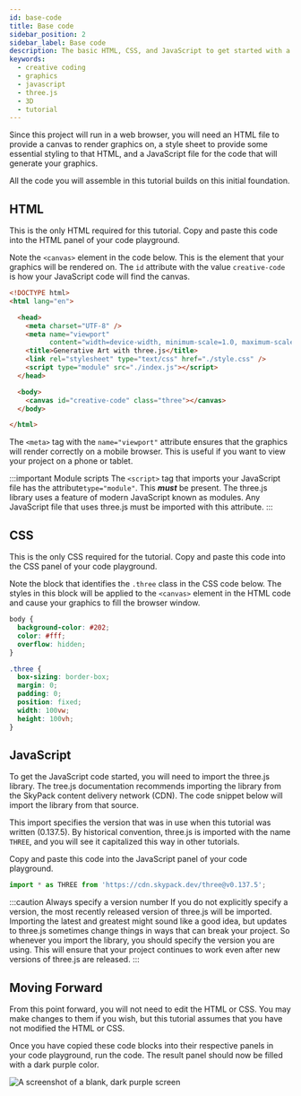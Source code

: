 ```yaml
---
id: base-code
title: Base code
sidebar_position: 2
sidebar_label: Base code
description: The basic HTML, CSS, and JavaScript to get started with a three.js project
keywords:
  - creative coding
  - graphics
  - javascript
  - three.js
  - 3D
  - tutorial
---
```


Since this project will run in a web browser, you will need an HTML file to provide a canvas to render graphics on, a style sheet to provide some essential styling to that HTML, and a JavaScript file for the code that will generate your graphics.

All the code you will assemble in this tutorial builds on this initial foundation.

## HTML

This is the only HTML required for this tutorial. Copy and paste this code into the HTML panel of your code playground.

Note the `<canvas>` element in the code below. This is the element that your graphics will be rendered on. The `id` attribute with the value `creative-code` is how your JavaScript code will find the canvas.

```html
<!DOCTYPE html>
<html lang="en">

  <head>
    <meta charset="UTF-8" />
    <meta name="viewport" 
          content="width=device-width, minimum-scale=1.0, maximum-scale=1.0">
    <title>Generative Art with three.js</title>
    <link rel="stylesheet" type="text/css" href="./style.css" />
    <script type="module" src="./index.js"></script>
  </head>

  <body>
    <canvas id="creative-code" class="three"></canvas>
  </body>

</html>
```

The `<meta>` tag with the `name="viewport"` attribute ensures that the graphics will render correctly on a mobile browser. This is useful if you want to view your project on a phone or tablet.

:::important Module scripts
The `<script>` tag that imports your JavaScript file has the attribute`type="module"`. This **_must_** be present. The three.js library uses a feature of modern JavaScript known as modules. Any JavaScript file that uses three.js must be imported with this attribute.
:::

## CSS

This is the only CSS required for the tutorial. Copy and paste this code into the CSS panel of your code playground.

Note the block that identifies the `.three` class in the CSS code below. The styles in this block will be applied to the `<canvas>` element in the HTML code and cause your graphics to fill the browser window.

```css
body {
  background-color: #202;
  color: #fff;
  overflow: hidden;
}

.three {
  box-sizing: border-box;
  margin: 0;
  padding: 0;
  position: fixed;
  width: 100vw;
  height: 100vh;
}
```

## JavaScript

To get the JavaScript code started, you will need to import the three.js library. The tree.js documentation recommends importing the library from the SkyPack content delivery network (CDN). The code snippet below will import the library from that source.

This import specifies the version that was in use when this tutorial was written (0.137.5). By historical convention, three.js is imported with the name `THREE`, and you will see it capitalized this way in other tutorials.

Copy and paste this code into the JavaScript panel of your code playground.

```javascript
import * as THREE from 'https://cdn.skypack.dev/three@v0.137.5';
```

:::caution Always specify a version number
If you do not explicitly specify a version, the most recently released version of three.js will be imported. Importing the latest and greatest might sound like a good idea, but updates to three.js sometimes change things in ways that can break your project. So whenever you import the library, you should specify the version you are using. This will ensure that your project continues to work even after new versions of three.js are released.
:::

## Moving Forward

From this point forward, you will not need to edit the HTML or CSS. You may make changes to them if you wish, but this tutorial assumes that you have not modified the HTML or CSS.

Once you have copied these code blocks into their respective panels in your code playground, run the code. The result panel should now be filled with a dark purple color.

![A screenshot of a blank, dark purple screen](assets/base-code-result.png "The result of this section's code")
